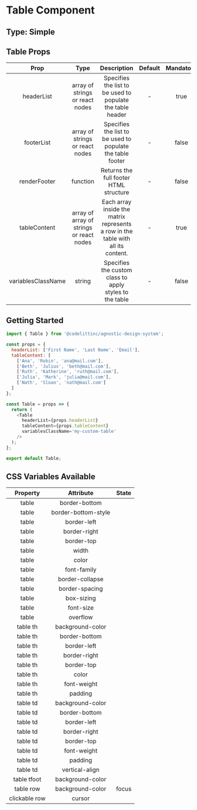 # Table Component

## Type: Simple

## Table Props

|        Prop        |                   Type                   |                                   Description                                    | Default | Mandatory |
| :----------------: | :--------------------------------------: | :------------------------------------------------------------------------------: | :-----: | :-------: |
|     headerList     |     array of strings or react nodes      |            Specifies the list to be used to populate the table header            |    -    |   true    |
|     footerList     |     array of strings or react nodes      |            Specifies the list to be used to populate the table footer            |    -    |   false   |
|    renderFooter    |                 function                 |                      Returns the full footer HTML structure                      |    -    |   false   |
|    tableContent    | array of array of strings or react nodes | Each array inside the matrix represents a row in the table with all its content. |    -    |   true    |
| variablesClassName |                  string                  |             Specifies the custom class to apply styles to the table              |    -    |   false   |

## Getting Started

```javascript
import { Table } from '@codelittinc/agnostic-design-system';

const props = {
  headerList: ['First Name', 'Last Name', 'Email'],
  tableContent: [
    ['Ana', 'Robin', 'ana@mail.com'],
    ['Beth', 'Julius', 'beth@mail.com'],
    ['Ruth', 'Katherine', 'ruth@mail.com'],
    ['Julia', 'Mark', 'julia@mail.com'],
    ['Nath', 'Sloan', 'nath@mail.com']
  ]
};

const Table = props => {
  return (
    <Table
      headerList={props.headerList}
      tableContent={props.tableContent}
      variablesClassName='my-custom-table'
    />
  );
};

export default Table;
```

## CSS Variables Available

|   Property    |      Attribute      | State |
| :-----------: | :-----------------: | :---: |
|     table     |    border-bottom    |       |
|     table     | border-bottom-style |       |
|     table     |     border-left     |       |
|     table     |    border-right     |       |
|     table     |     border-top      |       |
|     table     |        width        |       |
|     table     |        color        |       |
|     table     |     font-family     |       |
|     table     |   border-collapse   |       |
|     table     |   border-spacing    |       |
|     table     |     box-sizing      |       |
|     table     |      font-size      |       |
|     table     |      overflow       |       |
|   table th    |  background-color   |       |
|   table th    |    border-bottom    |       |
|   table th    |     border-left     |       |
|   table th    |    border-right     |       |
|   table th    |     border-top      |       |
|   table th    |        color        |       |
|   table th    |     font-weight     |       |
|   table th    |       padding       |       |
|   table td    |  background-color   |       |
|   table td    |    border-bottom    |       |
|   table td    |     border-left     |       |
|   table td    |    border-right     |       |
|   table td    |     border-top      |       |
|   table td    |     font-weight     |       |
|   table td    |       padding       |       |
|   table td    |   vertical-align    |       |
|  table tfoot  |  background-color   |       |
|   table row   |  background-color   | focus |
| clickable row |       cursor        |       |
